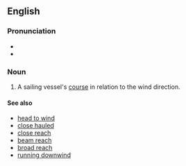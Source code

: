 ==English==

===Pronunciation===
* {{IPA|/ˌpɔɪnt əv ˈseɪl/|lang=en}}
* {{homophones|lang=en|point of sale}}

===Noun===
{{en-noun|points of sail}}

# {{label|en|nautical}} A sailing vessel's [[course]] in relation to the wind direction.

====See also====
* [[head to wind]]
* [[close hauled]]
* [[close reach]]
* [[beam reach]]
* [[broad reach]]
* [[running downwind]]